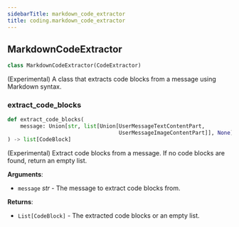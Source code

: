 ```yaml
---
sidebarTitle: markdown_code_extractor
title: coding.markdown_code_extractor
---
```


## MarkdownCodeExtractor

```python
class MarkdownCodeExtractor(CodeExtractor)
```

(Experimental) A class that extracts code blocks from a message using Markdown syntax.

### extract\_code\_blocks

```python
def extract_code_blocks(
    message: Union[str, list[Union[UserMessageTextContentPart,
                                   UserMessageImageContentPart]], None]
) -> list[CodeBlock]
```

(Experimental) Extract code blocks from a message. If no code blocks are found,
return an empty list.

**Arguments**:

- `message` _str_ - The message to extract code blocks from.
  

**Returns**:

- `List[CodeBlock]` - The extracted code blocks or an empty list.

